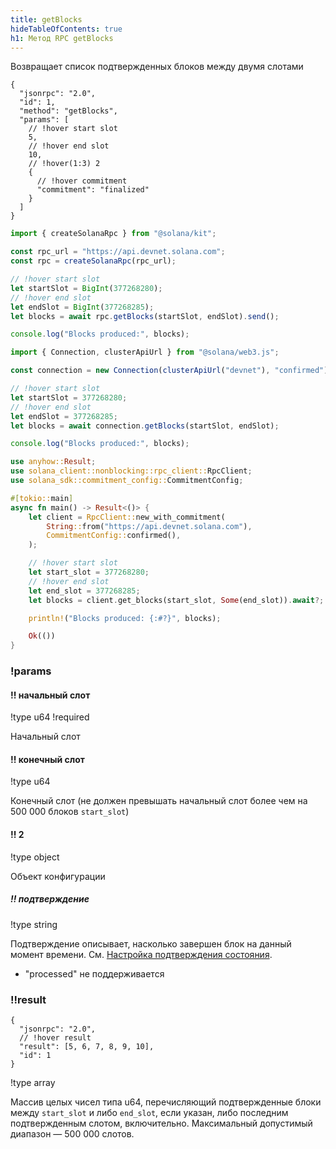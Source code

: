 ```yaml
---
title: getBlocks
hideTableOfContents: true
h1: Метод RPC getBlocks
---
```


Возвращает список подтвержденных блоков между двумя слотами

<APIMethod>

```jsonc !!request curl
{
  "jsonrpc": "2.0",
  "id": 1,
  "method": "getBlocks",
  "params": [
    // !hover start slot
    5,
    // !hover end slot
    10,
    // !hover(1:3) 2
    {
      // !hover commitment
      "commitment": "finalized"
    }
  ]
}
```

```ts !!request title="Kit"
import { createSolanaRpc } from "@solana/kit";

const rpc_url = "https://api.devnet.solana.com";
const rpc = createSolanaRpc(rpc_url);

// !hover start slot
let startSlot = BigInt(377268280);
// !hover end slot
let endSlot = BigInt(377268285);
let blocks = await rpc.getBlocks(startSlot, endSlot).send();

console.log("Blocks produced:", blocks);
```

```ts !!request title="web3.js"
import { Connection, clusterApiUrl } from "@solana/web3.js";

const connection = new Connection(clusterApiUrl("devnet"), "confirmed");

// !hover start slot
let startSlot = 377268280;
// !hover end slot
let endSlot = 377268285;
let blocks = await connection.getBlocks(startSlot, endSlot);

console.log("Blocks produced:", blocks);
```

```rs !!request title="Rust"
use anyhow::Result;
use solana_client::nonblocking::rpc_client::RpcClient;
use solana_sdk::commitment_config::CommitmentConfig;

#[tokio::main]
async fn main() -> Result<()> {
    let client = RpcClient::new_with_commitment(
        String::from("https://api.devnet.solana.com"),
        CommitmentConfig::confirmed(),
    );

    // !hover start slot
    let start_slot = 377268280;
    // !hover end slot
    let end_slot = 377268285;
    let blocks = client.get_blocks(start_slot, Some(end_slot)).await?;

    println!("Blocks produced: {:#?}", blocks);

    Ok(())
}
```

### !params

#### !! начальный слот

!type u64 !required

Начальный слот

#### !! конечный слот

!type u64

Конечный слот (не должен превышать начальный слот более чем на 500 000 блоков
`start_slot`)

#### !! 2

!type object

Объект конфигурации

##### !! подтверждение

!type string

Подтверждение описывает, насколько завершен блок на данный момент времени. См.
[Настройка подтверждения состояния](/docs/rpc#configuring-state-commitment).

- "processed" не поддерживается

### !!result

```jsonc !response
{
  "jsonrpc": "2.0",
  // !hover result
  "result": [5, 6, 7, 8, 9, 10],
  "id": 1
}
```

!type array

Массив целых чисел типа u64, перечисляющий подтвержденные блоки между
`start_slot` и либо `end_slot`, если указан, либо последним подтвержденным
слотом, включительно. Максимальный допустимый диапазон — 500 000 слотов.

</APIMethod>
